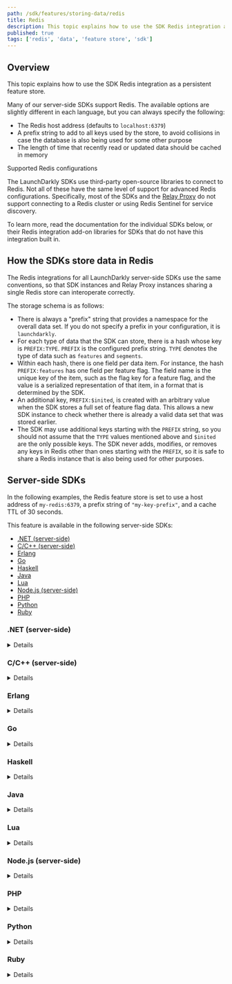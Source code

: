 ```yaml
---
path: /sdk/features/storing-data/redis
title: Redis
description: This topic explains how to use the SDK Redis integration as a persistent feature store.
published: true
tags: ['redis', 'data', 'feature store', 'sdk']
---
```


## Overview

This topic explains how to use the SDK Redis integration as a persistent feature store.

Many of our server-side SDKs support Redis. The available options are slightly different in each language, but you can always specify the following:

- The Redis host address (defaults to `localhost:6379`)
- A prefix string to add to all keys used by the store, to avoid collisions in case the database is also being used for some other purpose
- The length of time that recently read or updated data should be cached in memory

<Callout intent="alert">
<CalloutTitle>Supported Redis configurations</CalloutTitle>
<CalloutDescription>

The LaunchDarkly SDKs use third-party open-source libraries to connect to Redis. Not all of these have the same level of support for advanced Redis configurations. Specifically, most of the SDKs and the [Relay Proxy](/home/advanced/relay-proxy) do not support connecting to a Redis cluster or using Redis Sentinel for service discovery.

To learn more, read the documentation for the individual SDKs below, or their Redis integration add-on libraries for SDKs that do not have this integration built in.

</CalloutDescription>
</Callout>

## How the SDKs store data in Redis

The Redis integrations for all LaunchDarkly server-side SDKs use the same conventions, so that SDK instances and Relay Proxy instances sharing a single Redis store can interoperate correctly.

The storage schema is as follows:

- There is always a "prefix" string that provides a namespace for the overall data set. If you do not specify a prefix in your configuration, it is `launchdarkly`.
- For each type of data that the SDK can store, there is a hash whose key is `PREFIX:TYPE`. `PREFIX` is the configured prefix string. `TYPE` denotes the type of data such as `features` and `segments`.
- Within each hash, there is one field per data item. For instance, the hash `PREFIX:features` has one field per feature flag. The field name is the unique key of the item, such as the flag key for a feature flag, and the value is a serialized representation of that item, in a format that is determined by the SDK.
- An additional key, `PREFIX:$inited`, is created with an arbitrary value when the SDK stores a full set of feature flag data. This allows a new SDK instance to check whether there is already a valid data set that was stored earlier.
- The SDK may use additional keys starting with the `PREFIX` string, so you should not assume that the `TYPE` values mentioned above and `$inited` are the only possible keys. The SDK never adds, modifies, or removes any keys in Redis other than ones starting with the `PREFIX`, so it is safe to share a Redis instance that is also being used for other purposes.

## Server-side SDKs

In the following examples, the Redis feature store is set to use a host address of `my-redis:6379`, a prefix string of `"my-key-prefix"`, and a cache TTL of 30 seconds.

This feature is available in the following server-side SDKs:

* [.NET (server-side)](#net-server-side)
* [C/C++ (server-side)](#cc-server-side)
* [Erlang](#erlang)
* [Go](#go)
* [Haskell](#haskell)
* [Java](#java)
* [Lua](#lua)
* [Node.js (server-side)](#nodejs-server-side)
* [PHP](#php)
* [Python](#python)
* [Ruby](#ruby)

### .NET (server-side)

<Details summary="Expand .NET (server-side) code sample">

To use Redis with the .NET SDK you must install an additional package named [`LaunchDarkly.ServerSdk.Redis`](https://github.com/launchdarkly/dotnet-server-sdk-redis).

<CodeTabs
  defaultValue="csharp"
  values={[
    { label: 'C#', value: 'csharp', },
  ]
}>
<CodeTabItem value="csharp">

```csharp
using LaunchDarkly.Sdk.Server;
using LaunchDarkly.Sdk.Server.Integrations;
var config = Configuration.Builder(sdkKey)
    .DataStore(
        Components.PersistentDataStore(
            Redis.DataStore()
                .HostAndPort("my-redis", 6379)
                .Prefix("my-key-prefix")
        ).CacheSeconds(30)
    )
    .Build();
var client = new LDClient(config);


// Before version 6.0, the syntax was different:

using LaunchDarkly.Client;
using LaunchDarkly.Client.Redis;

var store = RedisComponents.RedisFeatureStore()
    .WithRedisHostAndPort("my-redis", 6379)
    .WithPrefix("my-key-prefix")
    .WithCacheExpiration(TimeSpan.FromSeconds(30));

var config = Configuration.Default(sdkKey)
    .WithFeatureStoreFactory(store);
var client = new LDClient(config);
```

</CodeTabItem>
</CodeTabs>

To learn more, read [`dotnet-server-sdk-redis`](https://github.com/launchdarkly/dotnet-server-sdk-redis).
</Details>

### C/C++ (server-side)

<Details summary="Expand C/C++ (server-side) code sample">

The C/C++ integration is part of the main SDK distribution.

<CodeTabs
  defaultValue="c"
  values={[
    { label: 'C/C++', value: 'c', },
  ]
}>

<CodeTabItem value="c">

```c
#include <launchdarkly/api.h>
#include <launchdarkly/store/redis.h>

struct LDConfig *config = LDConfigNew("my-key");
struct LDRedisConfig *redisConfig = LDRedisConfigNew();
struct LDStoreInterface *store = LDStoreInterfaceRedisNew(redisConfig);

LDConfigSetFeatureStoreBackend(config, store);
```

</CodeTabItem>
</CodeTabs>
</Details>

### Erlang

<Details summary="Expand Erlang code sample">

<CodeTabs
  defaultValue="erlang"
  values={[
    { label: 'Erlang', value: 'erlang', },
  ]
}>

<CodeTabItem value="erlang">

```erlang
LdOptions = #{
  redis_host     => "redis",
  redis_port     => "6379",
  redis_prefix   => "default",
  feature_store  => ldclient_storage_redis
},
ldclient:start_instance("sdk-key-123abc", LdOptions).
```

</CodeTabItem>
</CodeTabs>
</Details>

### Go

<Details summary="Expand Go code sample">

The Go integration is in [`github.com/launchdarkly/go-server-sdk-redis`](https://github.com/launchdarkly/go-server-sdk-redis) for 5.0.0 or higher of the SDK. In earlier SDK versions, it is in the main SDK distribution as the subpackage `redis`.

<CodeTabs
  defaultValue="go"
  values={[
    { label: 'Go SDK v6.0', value: 'go', },
    { label: 'Go SDK v5.x', value: 'go-v5' },
  ]
}>

<CodeTabItem value="go">

```go
import (
    ld "github.com/launchdarkly/go-server-sdk/v6"
    "github.com/launchdarkly/go-server-sdk/v6/ldcomponents"
    ldredis "github.com/launchdarkly/go-server-sdk-redis"
)

var config ld.Config
config.DataStore = ldcomponents.PersistentDataStore(
    ldredis.DataStore().
        HostAndPort("my-redis", 6379).
        Prefix("my-key-prefix"),
).CacheSeconds(30)
client := ld.MakeCustomClient(sdkKey, config, waitTime)
```

</CodeTabItem>
<CodeTabItem value="go-v5">

```go
import (
    ld "gopkg.in/launchdarkly/go-server-sdk.v5"
    "gopkg.in/launchdarkly/go-server-sdk.v5/ldcomponents"
    ldredis "github.com/launchdarkly/go-server-sdk-redis"
)

var config ld.Config
config.DataStore = ldcomponents.PersistentDataStore(
    ldredis.DataStore().
        HostAndPort("my-redis", 6379).
        Prefix("my-key-prefix"),
).CacheSeconds(30)
client := ld.MakeCustomClient(sdkKey, config, waitTime)
```

</CodeTabItem>
</CodeTabs>

To learn more, read [`go-server-sdk-redis`](https://pkg.go.dev/github.com/launchdarkly/go-server-sdk-redis).
</Details>

### Haskell

<Details summary="Expand Haskell code sample">

If using the Haskell SDK you must install an additional package named `launchdarkly-server-sdk-redis`.

<CodeTabs
  defaultValue="haskell"
  values={[
    { label: 'Haskell', value: 'haskell', },
  ]
}>

<CodeTabItem value="haskell">

```haskell
import qualified Database.Redis as               R
import           LaunchDarkly.Server
import           LaunchDarkly.Server.Store.Redis

main = do
    con <- R.checkedConnect R.defaultConnectInfo { R.connectHost = "my-redis:6379" }
    backend <- makeRedisStore $ redisConfigSetNamespace "my-key-prefix" $ makeRedisStoreConfig con

    let config = configSetStoreBackend backend $ makeConfig "sdk-key-123abc"

    client <- makeClient config
```

</CodeTabItem>
</CodeTabs>
</Details>

### Java

<Details summary="Expand Java code sample">

You must install the additional package [`com.launchdarkly.launchdarkly-java-server-sdk-redis-store`](https://github.com/launchdarkly/java-server-sdk-redis).

<CodeTabs
  defaultValue="java"
  values={[
    { label: 'Java', value: 'java', },
  ]
}>

<CodeTabItem value="java">

```java
import com.launchdarkly.sdk.server.*;
import com.launchdarkly.sdk.server.integrations.*;

LDConfig config = new LDConfig.Builder()
  .dataStore(
    Components.persistentDataStore(
      Redis.dataStore().uri(URI.create("redis://my-redis:6379"))
        .prefix("my-key-prefix")
    ).cacheSeconds(30)
  )
  .build();
LDClient client = new LDClient(sdkKey, config);
```

</CodeTabItem>
</CodeTabs>

To learn more, read [`java-server-sdk-redis`](https://github.com/launchdarkly/java-server-sdk-redis).
</Details>

### Lua

<Details summary="Expand Lua code sample">

<CodeTabs
  defaultValue="lua"
  values={[
    { label: 'Lua', value: 'lua', },
  ]
}>

<CodeTabItem value="lua">

```lua
local l = require("launchdarkly_server_sdk")
local r = require("launchdarkly_server_sdk_redis")

local backend = r.makeStore({
    host   = "my-redis",
    port   = 6379,
    prefix = "my-key-prefix"
})

local c = l.clientInit({
    key                 = "sdk-key-123abc",
    featureStoreBackend = backend
)}
```

</CodeTabItem>
</CodeTabs>
</Details>

### Node.js (server-side)

<Details summary="Expand Node.js (server-side) code sample">

In version 6.0.0 and higher of the Node.js SDK, you must install the additional package [`launchdarkly-node-server-sdk-redis`](https://github.com/launchdarkly/node-server-sdk-redis). In Node.js SDK 5.x and earlier, this integration is part of the main SDK distribution.

<CodeTabs
  defaultValue="js"
  values={[
    { label: 'JavaScript', value: 'js', },
    { label: 'JavaScript (Node.js SDK versions 5.x and earlier)', value: 'nodesdk5', },
    { label: 'TypeScript', value: 'ts', },
  ]
}>

<CodeTabItem value="js">

```js
const ld = require('launchdarkly-node-server-sdk');
const RedisFeatureStore = require('launchdarkly-node-server-sdk-redis');

const redisOpts = {
  url: 'redis://your-redis:6379'
};
const store = RedisFeatureStore(redisOpts, 30, 'your-key-prefix');

const options = {
  featureStore: store
};
const client = LaunchDarkly.init(sdkKey, options);
```

</CodeTabItem>
<CodeTabItem value="nodesdk5">

```js
const ld = require('launchdarkly-node-server-sdk');

const redisOpts = {
  url: 'redis://redis-host:6379'
};
const store = ld.RedisFeatureStore(redisOpts, 30, 'your-key-prefix');

const options = {
  featureStore: store
};
const client = ld.init('sdk-key-123abc', options);
```

</CodeTabItem>
<CodeTabItem value="ts">

```ts
import * as ld from 'launchdarkly-node-server-sdk';
import { RedisFeatureStore } from 'launchdarkly-node-server-sdk-redis';

const store = RedisFeatureStore({
    redisOpts: { host: 'redis-host', port: 6379 },
    prefix: 'your-key-prefix',
    cacheTTL: 30,
});

const options: ld.LDOptions = {
  featureStore: store,
};
const client = ld.init('sdk-key-123abc', options);
```

</CodeTabItem>
</CodeTabs>
</Details>

### PHP

<Details summary="Expand PHP code sample">

There are two Redis integrations for the PHP SDK. One uses the [Predis](https://github.com/predis/predis) package, which can be used in any PHP environment. The other uses the more efficient [`phpredis`](https://github.com/phpredis/phpredis) extension, which must be installed in PHP itself.

In version 4.0 and higher of the PHP SDK, you must add a package to your application's Composer dependencies to use one of these two integrations:

* For the Predis integration, add `launchdarkly/server-sdk-redis-predis`.
* For the `phpredis` integration, add `launchdarkly/server-sdk-redis-phpredis`.

In versions 3.x and earlier, the Redis integrations are built into the main SDK package, but you must add a package dependency for `predis/predis` if you are using Predis.

To use the Predis integration:

<CodeTabs
  defaultValue="php"
  values={[
    { label: 'PHP', value: 'php', },
    { label: 'PHP SDK 3.4.x and earlier', value: 'php34', },
  ]
}>

<CodeTabItem value="php">

```php
$fr = LaunchDarkly\Integrations\Redis::featureRequester([
    'redis_host' => 'my-redis',
    'redis_port' => 6379,
    'redis_prefix' => 'my-key-prefix'
]);
$client = new LaunchDarkly\LDClient("sdk-key-123abc", [
    'feature_requester' => $fr
]);
```

</CodeTabItem>

<CodeTabItem value="php34">

```php
$client = new LaunchDarkly\LDClient("sdk-key-123abc", [
    'feature_requester_class' => 'LaunchDarkly\LDDFeatureRequester',
    'redis_host' => 'my-redis',
    'redis_port' => 6379,
    'redis_prefix' => 'my-key-prefix'
]);
```

</CodeTabItem>
</CodeTabs>

To use the `phpredis` integration:

<CodeTabs
  defaultValue="php"
  values={[
    { label: 'PHP', value: 'php', },
  ]
}>

<CodeTabItem value="php">

```php
$fr = LaunchDarkly\Integrations\PHPRedis::featureRequester([
    'redis_host' => 'my-redis',
    'redis_port' => 6379,
    'redis_prefix' => 'my-key-prefix'
]);
$client = new LaunchDarkly\LDClient("sdk-key-123abc", [
    'feature_requester' => $fr
]);
```

</CodeTabItem>
</CodeTabs>

To learn more, read [`php-server-sdk-redis-predis`](https://github.com/launchdarkly/php-server-sdk-redis-predis) or [`php-server-sdk-redis-phpredis`](https://github.com/launchdarkly/php-server-sdk-redis-phpredis).
</Details>

### Python

<Details summary="Expand Python code sample">

The Python integration is part of the main SDK distribution, but you must also install the package `redis`.

<CodeTabs
  defaultValue="py"
  values={[
    { label: 'Python', value: 'py', },
  ]
}>

<CodeTabItem value="py">

```python
import ldclient
from ldclient.config import Config
from ldclient.feature_store import CacheConfig
from ldclient.integrations import Redis

store = Redis.new_feature_store(url='redis://my-redis:6379',
    prefix='my-key-prefix', caching=CacheConfig(expiration=30))

# Prior to version 6.7.0, use this syntax:
# store = RedisFeatureStore(url='redis://my-redis:6379', prefix='my-key-prefix',
#     expiration=30)

config = Config(feature_store=store)
ldclient.set_config(config)
```

</CodeTabItem>
</CodeTabs>
</Details>

### Ruby

<Details summary="Expand Ruby code sample">

The Ruby integration is part of the main SDK distribution, but you must also install the gems `redis` and `connection_pool`.

<CodeTabs
  defaultValue="ruby"
  values={[
    { label: 'Ruby', value: 'ruby', },
  ]
}>

<CodeTabItem value="ruby">

```ruby
require 'ldclient-rb'

store = LaunchDarkly::Integrations::Redis.new_feature_store(
  redis_url: 'redis://my-redis:6379',
  prefix: 'my-key-prefix',
  expiration: 30
)

# Prior to version 5.5.0, use "LaunchDarkly::RedisFeatureStore.new" instead
# of "LaunchDarkly::Integrations::Redis.new_feature_store"

config = LaunchDarkly::Config.new(
  feature_store: store
)
client = LaunchDarkly::Client.new(sdk_key, config)
```

</CodeTabItem>
</CodeTabs>
</Details>
